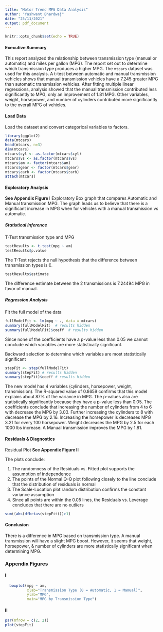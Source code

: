 ```yaml
---
title: "Motor Trend MPG Data Analysis"
author: "Yashwant Bhardwaj"
date: "25/11/2021"
output: pdf_document
---
```


```r
knitr::opts_chunk$set(echo = TRUE)
```

#### Executive Summary
This report analyzed the relationship between transmission type (manual or 
automatic) and miles per gallon (MPG). The report set out to determine which 
transmission type produces a higher MPG. The `mtcars` dataset was used for this
analysis. A t-test between automatic and manual transmission vehicles shows that
manual transmission vehicles have a 7.245 greater MPG than automatic 
transmission vehicles. After fitting multiple linear regressions, analysis 
showed that the manual transmission contributed less significantly to MPG, only
an improvement of 1.81 MPG.  Other variables, weight, horsepower, and number of 
cylinders contributed more significantly to the overall MPG of vehicles.

#### Load Data
Load the dataset and convert categorical variables to factors.
```r
library(ggplot2)
data(mtcars)
head(mtcars, n=3)
dim(mtcars)
mtcars$cyl <- as.factor(mtcars$cyl)
mtcars$vs <- as.factor(mtcars$vs)
mtcars$am <- factor(mtcars$am)
mtcars$gear <- factor(mtcars$gear)
mtcars$carb <- factor(mtcars$carb)
attach(mtcars)
```
#### Exploratory Analysis
**See Appendix Figure I** Exploratory Box graph that compares Automatic and Manual 
transmission MPG. The graph leads us to believe that there is a significant 
increase in MPG when for vehicles with a manual transmission vs automatic.

##### Statistical Inference
T-Test transmission type and MPG
```r
testResults <- t.test(mpg ~ am)
testResults$p.value
```
The T-Test rejects the null hypothesis that the difference between transmission
types is 0.  
```r
testResults$estimate
```
The difference estimate between the 2 transmissions is 7.24494 MPG in favor of 
manual.

##### Regression Analysis
Fit the full model of the data
```r
fullModelFit <- lm(mpg ~ ., data = mtcars)
summary(fullModelFit)  # results hidden
summary(fullModelFit)$coeff  # results hidden
```
Since none of the coefficients have a p-value less than 0.05 we cannot conclude
which variables are more statistically significant. 

Backward selection to determine which variables are most statistically 
significant
```r
stepFit <- step(fullModelFit)
summary(stepFit) # results hidden
summary(stepFit)$coeff # results hidden
```

The new model has 4 variables (cylinders, horsepower, weight, transmission). The
R-squared value of 0.8659 confirms that this model explains about 87% of the 
variance in MPG. The p-values also are statistically significantly because they
have a p-value less than 0.05. The coefficients conclude that increasing the 
number of cylinders from 4 to 6 with decrease the MPG by 3.03.  Further 
increasing the cylinders to 8 with decrease the MPG by 2.16.  Increasing the 
horsepower is decreases MPG 3.21 for every 100 horsepower.  Weight decreases the
MPG by 2.5 for each 1000 lbs increase. A Manual transmission improves the MPG by
1.81.

#### Residuals & Diagnostics
Residual Plot
**See Appendix Figure II**

The plots conclude:

1. The randomness of the Residuals vs. Fitted plot supports the assumption of
independence
2. The points of the Normal Q-Q plot following closely to the line conclude that
the distribution of residuals is normal
3. The Scale-Location plot random distribution confirms the constant variance 
assumption
4. Since all points are within the 0.05 lines, the Residuals vs. Leverage 
concludes that there are no outliers
```r
sum((abs(dfbetas(stepFit)))>1)
```

#### Conclusion
There is a difference in MPG based on transmission type. A manual transmission
will have a slight MPG boost. However, it seems that weight, horsepower, & 
number of cylinders are more statistically significant when determining MPG.

### Appendix Figures

#### I
```r
  boxplot(mpg ~ am, 
          xlab="Transmission Type (0 = Automatic, 1 = Manual)", 
          ylab="MPG",
          main="MPG by Transmission Type")
```

#### II
```r
par(mfrow = c(2, 2))
plot(stepFit)
```
